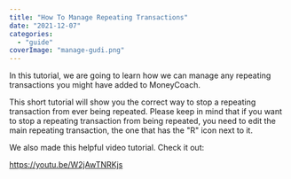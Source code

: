 ```yaml
---
title: "How To Manage Repeating Transactions"
date: "2021-12-07"
categories: 
  - "guide"
coverImage: "manage-gudi.png"
---
```


In this tutorial, we are going to learn how we can manage any repeating transactions you might have added to MoneyCoach.

This short tutorial will show you the correct way to stop a repeating transaction from ever being repeated. Please keep in mind that if you want to stop a repeating transaction from being repeated, you need to edit the main repeating transaction, the one that has the "R" icon next to it.

We also made this helpful video tutorial. Check it out:

https://youtu.be/W2jAwTNRKjs
